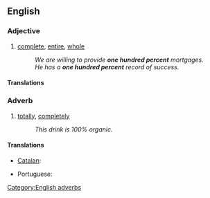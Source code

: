 ==English==

===Adjective===
{{en-adj|head=[[one]] [[hundred]] [[percent]]|-}}

# [[complete]], [[entire]], [[whole]]
#:''We are willing to provide '''one hundred percent''' mortgages.''
#:''He has a '''one hundred percent''' record of success.''

====Translations====
{{trans-top|complete, total}}
{{trans-mid}}
{{t|pt|cem por cento}}
{{trans-bottom}}

===Adverb===
{{en-adv|head=[[one]] [[hundred]] [[percent]]|-}}

# [[totally]], [[completely]]
#: ''This drink is 100% organic.''

====Translations====
{{trans-top|completely, totally}}
* [[Catalan]]: {{t|ca|cent per cent}}
{{trans-mid}}
* Portuguese: {{t|pt|cem por cento}}
{{trans-bottom}}

[[Category:English adverbs]]